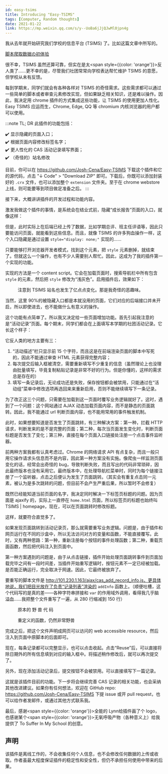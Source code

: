 ```yaml
---
id: easy-tsims
title: Introducing "Easy-TSIMS"
tags: [Computer, Random thoughts]
date: 2021-01-22
link: https://mp.weixin.qq.com/s/y--UoBa6jJjQJwMl0jpn4g
---
```



<DocMetadataBanner frontMatter={frontMatter} />

我从去年就开始研究我们学校的信息平台 (TSIMS) 了。比如这篇文章中所写的。

[脚本爬取数据の初体验](./3-scripting.mdx)

很不幸，TSIMS 虽然还算可靠，但实在是太<span style={{color: 'orange'}}>反人类</span>了……更不幸的是，尽管我们社团常常向学校表达帮忙维护 TSIMS 的意愿，但学校从未有反馈。

每到学期末，同学们就会有各种各样对 TSIMS 的奇怪需求。这些需求都可以通过一些简单的脚本或者审查元素修改实现，但如果缺乏相关知识，还是难以操作。因此，我决定用 chrome 插件的方式集成这些功能，让 TSIMS 的使用更加人性化。Easy TSIMS 应运而生，Chrome, Edge, QQ 等 chromium 内核浏览器的用户都可以使用。

<Figure src="/img/./docs/Technology/easy-tsims/JGibibkelET68tpqgst86FWqsQzlXcwGMiaqkcjqa8v3oTdqJXYbdqVZFJa3cn2NcEe9UD8UW7QK7ibBalMUReM7uQ.png"></Figure>

:::note TL; DR
此插件的功能包括：

✔️ 显示隐藏的页面入口；  
✔️ 根据页面内容修改标签名字；  
✔️ 更人性化的 CAS 活动记录填写界面；  
✔️ （奇怪的）站名修改

目前，你可以在 https://github.com/Josh-Cena/Easy-TSIMS 下载这个插件和它的源代码，点击 "↓ Code" > "Download ZIP" 即可。下载后，你既可以添加封装好的 `.crx` 文件，也可以添加整个 `extension` 文件夹。至于在 chrome webstore 上线，则可能要等到项目做足准备之后。
:::

接下来，大概讲讲插件的开发过程和功能内容。

激发我做这个插件的事情，是系统会在结业式前，隐藏“成长报告”页面的入口，就像这样：

<Figure src="/img/./docs/Technology/easy-tsims/JGibibkelET68tpqgst86FWqsQzlXcwGMiafuUicksft9C2AiaUOFKhibT4cu7ux4aiczq8kmRn8h3jjFqk5e0ib1oRnBg.png"></Figure>

但是，此时实际上在后端已经上传了数据，比如学期总评、班主任评语等，因此只要能访问页面，就能看到这些信息。而且，就像 TSIMS 的许多狗血操作一样，这个入口隐藏是通过设置 `style="display: none;"` 实现的……

<Figure src="/img/./docs/Technology/easy-tsims/JGibibkelET68tpqgst86FWqsQzlXcwGMia4ZShagKeZr6XFA3K1ehZ27Z6jBFRAmpTbMcx0ibrP5g0tNNtwTxn1Cg.png"></Figure>

只要能够打开浏览器开发者模式，找到这个元素，把 `style` 元素删掉，就结束了。但就这么一个操作，也有不少人需要别人帮忙。因此，这成为了我的插件第一个实现的功能。

实现的方法是一个 content script。它会在加载页面时，搜索导航栏中所有包含 `style` 的元素，然后把 `style` 修改为“浅灰色”。启用插件后，效果如下：

<Figure src="/img/./docs/Technology/easy-tsims/JGibibkelET68tpqgst86FWqsQzlXcwGMiamBqmkQMs0xw9DDK4Naz9LQIf4TXZHcnRRrAdibh46U5ALdibCqANTM8A.png">注意到 TSIMS 站名也发生了亿点点变化。那是我奇怪的恶趣味。</Figure>

当然，这里 90%的被隐藏入口都是本就没用的页面，它们对应的后端接口并未开启，所以即使进去，也不能做什么有意义的操作。

这个功能有点简单了。所以我又决定给一些页面增加功能。首先引起我注意的是“活动记录”页面。每个期末，同学们都会在上面填写本学期的社团活动记录。它长这个样子：

<Figure src="/img/./docs/Technology/easy-tsims/JGibibkelET68tpqgst86FWqsQzlXcwGMiax9H4XwT2TzaUSUbuA7moSDkJbQk5UT9P4KV8ZaFbmBBknbrR6b2oicQ.png"></Figure>

它反人类的地方主要有三：

1. “活动描述”栏只显示前 15 个字符，而且这是在前端渲染页面的脚本中写死的，因此不能通过审查 HTML 元素获得完整内容；
2. 每次提交后输入框被清空，需要重新填写不少重复的信息（虽然理论上也没理由批量填写，毕竟复制粘贴记录是非常不好的行为。但是你懂的，这样的需求总是存在的）
3. 填写一条记录后，无论成功还是失败，保存按钮都会被禁用，只能通过在“活动组”菜单中修改选项再选回来来重新启用，否则不能继续填写下一条记录。

为了改正这三个问题，只需要在加载到这一页面时覆写业务逻辑就好了。这时，遇到了一个问题：这个网站通过 AJAX 动态加载页面内容，而不是静态的页面跳转。因此，我不能通过 url 判断页面内容，也不能用常用的事件触发机制。

此时，如果想要知道是否发生了页面跳转，有三种解决方案：第一种，拦截 HTTP 请求，判断发来的是不是完整的页面；第二种，每次当页面发生变化时，判断页面标题是否发生了变化；第三种，直接在每个页面入口链接处注册一个点击事件监听器。

前两种方案我都有认真考虑过。Chrome 的网络请求 API 有点复杂，而且一般只用它操作请求头信息而不是内容，因此第一种方案没有实施。像爬虫一样监测页面变化的话，经常会出奇怪的 bug，导致判断失败，而且写出的代码非常琐碎，因此最终版本也没有采用它。最终版本中，在处理导航栏菜单时，同时为每个链接注册了一个监听器，点击之后便认为发生了页面跳转。（其实会有重复点击同一元素，被认为是多次跳转的问题，但目前不会产生严重后果，所以暂时不会修复）

既然已经能知道当前页面的名字，我决定同时解决一下标签页标题的问题。因为页面是 ajaxify 的，实际上一直停在 `home.html` 页面，所以标签页的标题也始终叫 TSIMS | homepage，现在，可以在页面跳转时修改标题。

<Figure src="/img/./docs/Technology/easy-tsims/JGibibkelET68tpqgst86FWqsQzlXcwGMiaN4sYk8qTu6tkO1s1CX1GykQbj1J8vkJuk2uxibibfJdCzjUicqhum0meg.png"></Figure>

这样，就要符合直觉多了。

如果发现页面跳转到活动记录页，那么就需要重写业务逻辑。问题是，由于插件和网页运行在不同的沙盒中，所以无法访问对方的变量和函数，不能直接覆写。此时，又有两种思路：第一种，重新注册每个按钮的事件处理函数；第二种，重载页面函数，然后把代码注入到页面中。

第一种方案遇到的问题是，由于从点击链接，插件开始处理页面跳转事件到页面加载完毕之间有一段时间差，当插件开始重写逻辑时，按钮元素不一定已经被加载。是否能正确运行，完全取决于网速。因此，它最终被放弃了。

要重写的脚本文件是 http://101.230.1.163/ajax/cas_add_record_info.js，更具体地说，我们把目光放在了负责“记录列表”渲染的 `addInfo` 函数上。（顺便吐槽，这个代码写的是真的差——各种字符串拼接和 `var` 的作用域外调用，看得我几乎脑溢血……我把整个文件重写了一遍，从 280 行缩减到 150 行）

<Figure src="/img/./docs/Technology/easy-tsims/JGibibkelET68tpqgst86FWqsQzlXcwGMiavRLqfbCyAAsG799N3X8x4JgnpEGicic1s4WAgRgZQI2ZWuNBQotty7bg.png">原本的 野 兽 代 码</Figure>

<Figure src="/img/./docs/Technology/easy-tsims/JGibibkelET68tpqgst86FWqsQzlXcwGMiayDMdicmSXLZen0eKGU1pekibzibBvtjAn7GBzLOPcjLByibOIrUJd4qFLQ.png">重定义的函数，仍然非常野兽</Figure>

完成之后，把这个文件声明成网页可以访问的 web accessible resource，然后注入到页面中原脚本的后面即可。

现在，每条记录都可以完整显示，也可以点击收起。点击“Reuse”后，可以直接将除日期外的所有信息填到对应的输入框中。将描述稍作修改后，就可以再次提交了。

<Figure src="/img/./docs/Technology/easy-tsims/JGibibkelET68tpqgst86FWqsQzlXcwGMiaPXia8446Kd1rtrqdSGVsVrmDNzHTusgBHqSibD7Twv1eZoAEsJyibQdFw.png"></Figure>

另外，现在添加活动记录后，提交按钮不会被禁用。可以直接填写下一篇记录。

这就是该插件目前的功能。下一步将会继续完善 CAS 记录的相关功能，也会采纳其他改进建议。如果你有任何想法，欢迎在 GitHub repo: https://github.com/Josh-Cena/Easy-TSIMS 下提 issue 或开 pull request，也可以给作者发邮件，或通过其他方式联系我。

最后，感谢<span style={{color: 'orange'}}>全能的 Lynn</span>给插件画了个 logo，也感谢某个<span style={{color: 'orange'}}>无氧呼吸产物</span>（各种意义上）给我提供了 To Suffer In My School 的创意。

## 声明

该插件是离线工作的，不会收集任何个人信息，也不会修改任何数据的上传或收取。作者虽最大程度保证插件的稳定性和安全性，但仍不承担任何使用中带来的后果。
